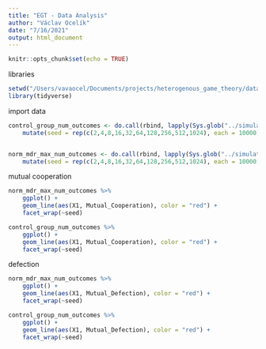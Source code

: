 ```yaml
---
title: "EGT - Data Analysis"
author: "Václav Ocelík"
date: "7/16/2021"
output: html_document
---
```


```r
knitr::opts_chunk$set(echo = TRUE)
```

libraries
```r
setwd("/Users/vavaocel/Documents/projects/heterogenous_game_theory/data_analysis/")
library(tidyverse)
```

import data
```r
control_group_num_outcomes <- do.call(rbind, lapply(Sys.glob("../simulations 2021-/control_groups/results/*_num_outcomes_per_round.csv"), read_csv)) %>%
    mutate(seed = rep(c(2,4,8,16,32,64,128,256,512,1024), each = 10000))


norm_mdr_max_num_outcomes <- do.call(rbind, lapply(Sys.glob("../simulations 2021-/normal_distributions/norm_mdr_max/results/*_num_outcomes_per_round.csv"), read_csv))  %>%
    mutate(seed = rep(c(2,4,8,16,32,64,128,256,512,1024), each = 10000))

```


mutual cooperation
```r
norm_mdr_max_num_outcomes %>%
    ggplot() +
    geom_line(aes(X1, Mutual_Cooperation), color = "red") +
    facet_wrap(~seed)

control_group_num_outcomes %>%
    ggplot() +
    geom_line(aes(X1, Mutual_Cooperation), color = "red") +
    facet_wrap(~seed)
```

defection
```r
norm_mdr_max_num_outcomes %>%
    ggplot() +
    geom_line(aes(X1, Mutual_Defection), color = "red") +
    facet_wrap(~seed)

control_group_num_outcomes %>%
    ggplot() +
    geom_line(aes(X1, Mutual_Defection), color = "red") +
    facet_wrap(~seed)
```





